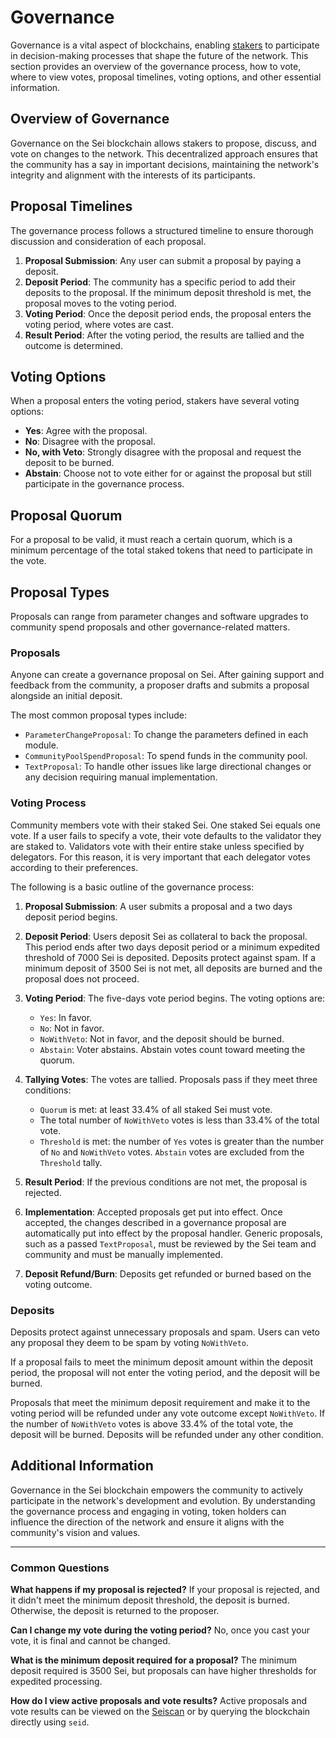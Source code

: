 # Governance

Governance is a vital aspect of blockchains, enabling
[stakers](/general-staking) to participate in decision-making processes that
shape the future of the network. This section provides an overview of the
governance process, how to vote, where to view votes, proposal timelines, voting
options, and other essential information.

## Overview of Governance

Governance on the Sei blockchain allows stakers to propose, discuss, and vote on
changes to the network. This decentralized approach ensures that the community
has a say in important decisions, maintaining the network's integrity and
alignment with the interests of its participants.

## Proposal Timelines

The governance process follows a structured timeline to ensure thorough
discussion and consideration of each proposal.

1. **Proposal Submission**: Any user can submit a proposal by paying a deposit.
2. **Deposit Period**: The community has a specific period to add their deposits
   to the proposal. If the minimum deposit threshold is met, the proposal moves
   to the voting period.
3. **Voting Period**: Once the deposit period ends, the proposal enters the
   voting period, where votes are cast.
4. **Result Period**: After the voting period, the results are tallied and the
   outcome is determined.

## Voting Options

When a proposal enters the voting period, stakers have several voting options:

- **Yes**: Agree with the proposal.
- **No**: Disagree with the proposal.
- **No, with Veto**: Strongly disagree with the proposal and request the deposit
  to be burned.
- **Abstain**: Choose not to vote either for or against the proposal but still
  participate in the governance process.

## Proposal Quorum

For a proposal to be valid, it must reach a certain quorum, which is a minimum
percentage of the total staked tokens that need to participate in the vote.

## Proposal Types

Proposals can range from parameter changes and software upgrades to community
spend proposals and other governance-related matters.

### Proposals

Anyone can create a governance proposal on Sei. After gaining support and
feedback from the community, a proposer drafts and submits a proposal alongside
an initial deposit.

The most common proposal types include:

- `ParameterChangeProposal`: To change the parameters defined in each module.
- `CommunityPoolSpendProposal`: To spend funds in the community pool.
- `TextProposal`: To handle other issues like large directional changes or any
  decision requiring manual implementation.

### Voting Process

Community members vote with their staked Sei. One staked Sei equals one vote. If
a user fails to specify a vote, their vote defaults to the validator they are
staked to. Validators vote with their entire stake unless specified by
delegators. For this reason, it is very important that each delegator votes
according to their preferences.

The following is a basic outline of the governance process:

1. **Proposal Submission**: A user submits a proposal and a two days deposit
   period begins.

2. **Deposit Period**: Users deposit Sei as collateral to back the proposal.
   This period ends after two days deposit period or a minimum expedited
   threshold of 7000 Sei is deposited. Deposits protect against spam. If a
   minimum deposit of 3500 Sei is not met, all deposits are burned and the
   proposal does not proceed.

3. **Voting Period**: The five-days vote period begins. The voting options are:

   - `Yes`: In favor.
   - `No`: Not in favor.
   - `NoWithVeto`: Not in favor, and the deposit should be burned.
   - `Abstain`: Voter abstains. Abstain votes count toward meeting the quorum.

4. **Tallying Votes**: The votes are tallied. Proposals pass if they meet three
   conditions:

   - `Quorum` is met: at least 33.4% of all staked Sei must vote.
   - The total number of `NoWithVeto` votes is less than 33.4% of the total
     vote.
   - `Threshold` is met: the number of `Yes` votes is greater than the number of
     `No` and `NoWithVeto` votes. `Abstain` votes are excluded from the
     `Threshold` tally.

5. **Result Period**: If the previous conditions are not met, the proposal is
   rejected.

6. **Implementation**: Accepted proposals get put into effect. Once accepted,
   the changes described in a governance proposal are automatically put into
   effect by the proposal handler. Generic proposals, such as a passed
   `TextProposal`, must be reviewed by the Sei team and community and must be
   manually implemented.

7. **Deposit Refund/Burn**: Deposits get refunded or burned based on the voting
   outcome.

### Deposits

Deposits protect against unnecessary proposals and spam. Users can veto any
proposal they deem to be spam by voting `NoWithVeto`.

If a proposal fails to meet the minimum deposit amount within the deposit
period, the proposal will not enter the voting period, and the deposit will be
burned.

Proposals that meet the minimum deposit requirement and make it to the voting
period will be refunded under any vote outcome except `NoWithVeto`. If the
number of `NoWithVeto` votes is above 33.4% of the total vote, the deposit will
be burned. Deposits will be refunded under any other condition.

## Additional Information

Governance in the Sei blockchain empowers the community to actively participate
in the network's development and evolution. By understanding the governance
process and engaging in voting, token holders can influence the direction of the
network and ensure it aligns with the community's vision and values.

---

### Common Questions

**What happens if my proposal is rejected?** If your proposal is rejected, and
it didn't meet the minimum deposit threshold, the deposit is burned. Otherwise,
the deposit is returned to the proposer.

**Can I change my vote during the voting period?** No, once you cast your vote,
it is final and cannot be changed.

**What is the minimum deposit required for a proposal?** The minimum deposit
required is 3500 Sei, but proposals can have higher thresholds for expedited
processing.

**How do I view active proposals and vote results?** Active proposals and vote
results can be viewed on the
[Seiscan](https://www.seiscan.app/pacific-1/proposals) or by querying the
blockchain directly using `seid`.
